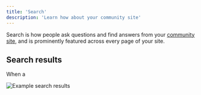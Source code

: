 ```yaml
---
title: 'Search'
description: 'Learn how about your community site'
---
```


Search is how people ask questions and find answers from your [community site](/community-site), and is prominently featured across every page of your site.

## Search results

When a 

<img src="images/search-results.png" alt="Example search results">